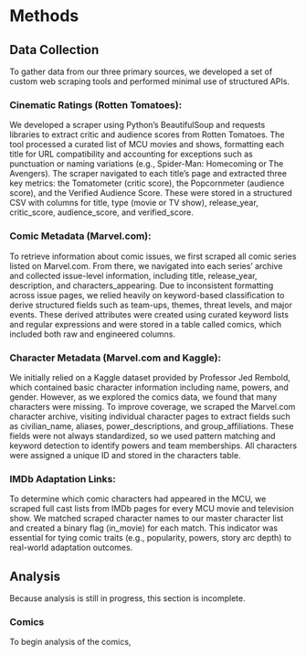 # Methods


## Data Collection
To gather data from our three primary sources, we developed a set of custom web scraping tools and performed minimal use of structured APIs.

### Cinematic Ratings (Rotten Tomatoes):
We developed a scraper using Python’s BeautifulSoup and requests libraries to extract critic and audience scores from Rotten Tomatoes. The tool processed a curated list of MCU movies and shows, formatting each title for URL compatibility and accounting for exceptions such as punctuation or naming variations (e.g., Spider-Man: Homecoming or The Avengers). The scraper navigated to each title’s page and extracted three key metrics: the Tomatometer (critic score), the Popcornmeter (audience score), and the Verified Audience Score. These were stored in a structured CSV with columns for title, type (movie or TV show), release_year, critic_score, audience_score, and verified_score.

### Comic Metadata (Marvel.com):
To retrieve information about comic issues, we first scraped all comic series listed on Marvel.com. From there, we navigated into each series’ archive and collected issue-level information, including title, release_year, description, and characters_appearing. Due to inconsistent formatting across issue pages, we relied heavily on keyword-based classification to derive structured fields such as team-ups, themes, threat levels, and major events. These derived attributes were created using curated keyword lists and regular expressions and were stored in a table called comics, which included both raw and engineered columns.

### Character Metadata (Marvel.com and Kaggle):
We initially relied on a Kaggle dataset provided by Professor Jed Rembold, which contained basic character information including name, powers, and gender. However, as we explored the comics data, we found that many characters were missing. To improve coverage, we scraped the Marvel.com character archive, visiting individual character pages to extract fields such as civilian_name, aliases, power_descriptions, and group_affiliations. These fields were not always standardized, so we used pattern matching and keyword detection to identify powers and team memberships. All characters were assigned a unique ID and stored in the characters table.

### IMDb Adaptation Links:
To determine which comic characters had appeared in the MCU, we scraped full cast lists from IMDb pages for every MCU movie and television show. We matched scraped character names to our master character list and created a binary flag (in_movie) for each match. This indicator was essential for tying comic traits (e.g., popularity, powers, story arc depth) to real-world adaptation outcomes.

## Analysis
Because analysis is still in progress, this section is incomplete.


### Comics
To begin analysis of the comics, 

